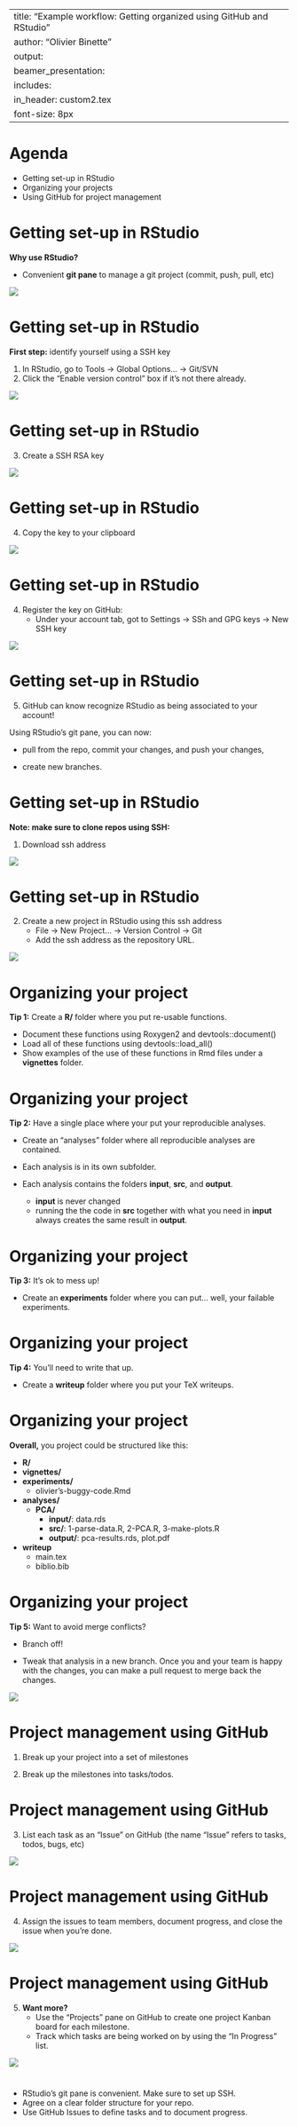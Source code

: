 
---
title: "Example workflow: Getting organized using GitHub and RStudio"
author: "Olivier Binette"
output: 
     beamer_presentation:
      includes: 
          in_header: custom2.tex
font-size: 8px
---

# Agenda


- Getting set-up in RStudio
- Organizing your projects
- Using GitHub for project management

# 
\section{Getting set-up in RStudio}

# Getting set-up in RStudio

**Why use RStudio?**

- Convenient **git pane** to manage a git project (commit, push, pull, etc)

![](./screenshots/git-pane.png)

# Getting set-up in RStudio

**First step:** identify yourself using a SSH key

1. In RStudio, go to Tools -> Global Options... -> Git/SVN
2. Click the "Enable version control" box if it's not there already.

![](./screenshots/enable-git.png)

# Getting set-up in RStudio

3. Create a SSH RSA key

![](./screenshots/create-ssh-key.png)

# Getting set-up in RStudio

4. Copy the key to your clipboard

![](./screenshots/public-key.png)

# Getting set-up in RStudio

4. Register the key on GitHub:
    - Under your account tab, got to Settings -> SSh and GPG keys -> New SSH key

![](./screenshots/GitHub-registration.png)

# Getting set-up in RStudio

5. GitHub can know recognize RStudio as being associated to your account!

Using RStudio's git pane, you can now:

- pull from the repo, commit your changes, and push your changes,

- create new branches.

# Getting set-up in RStudio

**Note: make sure to clone repos using SSH:**

1. Download ssh address

![](./screenshots/clone-ssh.png)

# Getting set-up in RStudio

2. Create a new project in RStudio using this ssh address
    - File -> New Project... -> Version Control -> Git 
    - Add the ssh address as the repository URL.

![](./screenshots/ssh-address.png)

# 
\section{Organizing your project}

# Organizing your project

**Tip 1:** Create a **R/** folder where you put re-usable functions.

- Document these functions using Roxygen2 and devtools::document()
- Load all of these functions using devtools::load_all()
- Show examples of the use of these functions in Rmd files under a **vignettes** folder.

# Organizing your project

**Tip 2:** Have a single place where your put your reproducible analyses.

- Create an "analyses" folder where all reproducible analyses are contained.

- Each analysis is in its own subfolder.

- Each analysis contains the folders **input**, **src**, and **output**. 
    - **input** is never changed
    - running the the code in **src** together with what you need in **input** always creates the same result in **output**.

# Organizing your project

**Tip 3:** It's ok to mess up!

- Create an **experiments** folder where you can put... well, your failable experiments.

# Organizing your project

**Tip 4:** You'll need to write that up.

- Create a **writeup** folder where you put your TeX writeups.

# Organizing your project

**Overall,** you project could be structured like this:

- **R/**
- **vignettes/**
- **experiments/**
    - olivier's-buggy-code.Rmd
- **analyses/**
    - **PCA/**
        - **input/**: data.rds
        - **src/**: 1-parse-data.R, 2-PCA.R, 3-make-plots.R
        - **output/**: pca-results.rds, plot.pdf
- **writeup**
    - main.tex
    - biblio.bib
    
# Organizing your project

**Tip 5:** Want to avoid merge conflicts?

- Branch off!

- Tweak that analysis in a new branch. Once you and your team is happy with the changes, you can make a pull request to merge back the changes.

![](./screenshots/new-branch.png)

# 
\section{Project management using GitHub}

# Project management using GitHub

1. Break up your project into a set of milestones

2. Break up the milestones into tasks/todos.

# Project management using GitHub

3. List each task as an "Issue" on GitHub (the name "Issue" refers to tasks, todos, bugs, etc)

![](./screenshots/github-issues.png)

# Project management using GitHub

4. Assign the issues to team members, document progress, and close the issue when you're done.

![](./screenshots/assign-document.png)

# Project management using GitHub

5. **Want more?** 
    - Use the "Projects" pane on GitHub to create one project Kanban board for each milestone. 
    - Track which tasks are being worked on by using the "In Progress" list.

![](./screenshots/projects.png)

# 
\section{Summary}

- RStudio's git pane is convenient. Make sure to set up SSH.
- Agree on a clear folder structure for your repo.
- Use GitHub Issues to define tasks and to document progress.



